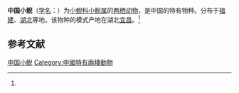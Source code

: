 {{Speciesbox
| name = 中国小鲵
| status = DD | status_system = iucn3.1
| status_ref = <ref name=iucn>{{IUCN2008|assessors=Gu Huiqing, Geng Baorong, Xie Feng|id=59090|year=2008|title=Hynobius chinensis|downloaded=2009-5-10}}</ref>
| image = 
| genus = Hynobius
| species = chinensis
| authority = (Guenther, 1889)<ref name='id4803'>{{cite web| url =http://www.bioinfo.cn/db05/BjdwSpecies.php?action=view&id=4803| title =中国小鲵| work =《中国动物物种编目数据库》| publisher =中国科学院微生物研究所| author =中国科学院动物研究所| accessdate =2009-04-11| deadurl =yes| archiveurl =https://web.archive.org/web/20160305050237/http://www.bioinfo.cn/db05/BjdwSpecies.php?action=view&id=4803| archivedate =2016-03-05}}</ref>
}}

'''中国小鲵'''（[[学名|学名]]：{{lang|la|''Hynobius chinensis''}}）为[[小鲵科|小鲵科]][[小鲵属|小鲵属]]的[[两栖动物|两栖动物]]，是中国的特有物种。分布于[[福建|福建]]、[[湖北|湖北]]等地。该物种的模式产地在湖北[[宜昌|宜昌]]。<ref name='id4803'/>

== 参考文献 ==
{{reflist}}

{{Wikispecies|Hynobius chinensis}}
{{Taxonbar|from=Q2381110}}

[[Category:小鲵属|中国小鲵]]
[[Category:中國特有兩棲動物|Category:中國特有兩棲動物]]


{{amphibian-stub}}